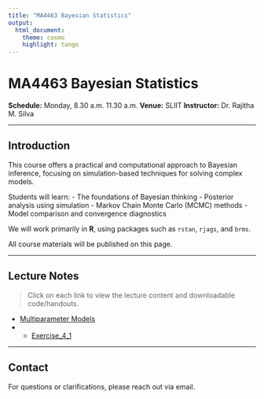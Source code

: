 ```yaml
---
title: "MA4463 Bayesian Statistics"
output: 
  html_document:
    theme: cosmo
    highlight: tango
---
```


# MA4463 Bayesian Statistics  
  
**Schedule:** Monday, 8.30 a.m. 11.30 a.m.
**Venue:** SLIIT
**Instructor:** Dr. Rajitha M. Silva  


---

## Introduction

This course offers a practical and computational approach to Bayesian inference, focusing on simulation-based techniques for solving complex models.

Students will learn:
- The foundations of Bayesian thinking
- Posterior analysis using simulation
- Markov Chain Monte Carlo (MCMC) methods
- Model comparison and convergence diagnostics

We will work primarily in **R**, using packages such as `rstan`, `rjags`, and `brms`.  

All course materials will be published on this page.

---

## Lecture Notes

> Click on each link to view the lecture content and downloadable code/handouts.

- [Multiparameter Models](multiparameter-models.html)
 - - [Exercise_4_1](Exercise_4_1.html)


---

## Contact

For questions or clarifications, please reach out via email.


